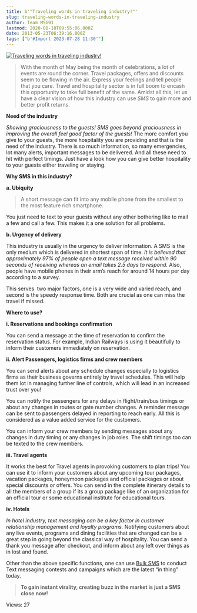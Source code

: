 ```yaml
---
title: b'"Traveling words in traveling industry!"'
slug: traveling-words-in-traveling-industry
author: Team MSG91
lastmod: 2020-08-18T09:55:06.000Z
date: 2013-05-23T06:39:16.000Z
tags: ["b'#Import 2023-07-28 11:30'"]
---
```


[![Traveling words in traveling industry!](https://images-msg91.s3.ap-south-1.amazonaws.com/content/images/wordpress/2013/05/travel.jpg)](https://msg91.com/guide/traveling-words-in-traveling-industry/ "Traveling words in traveling industry!")


> 
> With the month of May being the month of celebrations, a lot of events are round the corner. Travel packages, offers and discounts seem to be flowing in the air. Express your feelings and tell people that you care. Travel and hospitality sector is in full boom to encash this opportunity to take full benefit of the same. Amidst all this, let us have a clear vision of how this industry can use *SMS* to gain more and better profit returns.
> 
> 
> 


**Need of the industry**


*Showing graciousness to the guests! SMS goes beyond graciousness in improving the overall feel good factor of the guests!* The more comfort you give to your guests, the more hospitality you are providing and that is the need of the industry. There is so much information, so many emergencies, lot many alerts, important messages to be delivered. And all these need to hit with perfect timings. Just have a look how you can give better hospitality to your guests either traveling or staying.


**Why SMS in this industry?**


**a. Ubiquity**



> 
> A short message can fit into any mobile phone from the smallest to the most feature rich smartphone.
> 
> 
> 


You just need to text to your guests without any other bothering like to mail a few and call a few. This makes it a one solution for all problems.


**b. Urgency of delivery**


This industry is usually in the urgency to deliver information. A SMS is the only medium which is delivered in shortest span of time. *It is believed that approximately 97% of people open a text message received within 90 seconds of receiving whereas an email takes 2.5 days to respond.* Also, people have mobile phones in their arm’s reach for around 14 hours per day according to a survey.  

This serves  two major factors, one is a very wide and varied reach, and second is the speedy response time. Both are crucial as one can miss the travel if missed.


**Where to use?**


**i. Reservations and bookings confirmation**


You can send a message at the time of reservation to confirm the reservation status. For example, Indian Railways is using it beautifully to inform their customers immediately on reservation.


**ii. Alert Passengers, logistics firms and crew members**


You can send alerts about any schedule changes especially to logistics firms as their business governs entirely by travel schedules. This will help them lot in managing further line of controls, which will lead in an increased trust over you!


You can notify the passengers for any delays in flight/train/bus timings or about any changes in routes or gate number changes. A reminder message can be sent to passengers delayed in reporting to reach early. All this is considered as a value added service for the customers.


You can inform your crew members by sending messages about any changes in duty timing or any changes in job roles. The shift timings too can be texted to the crew members.


**iii. Travel agents**


It works the best for Travel agents in provoking customers to plan trips! You can use it to inform your customers about any upcoming tour packages, vacation packages, honeymoon packages and official packages or about special discounts or offers. You can send in the complete itinerary details to all the members of a group if its a group package like of an organization for an official tour or some educational institute for educational tours.


**iv. Hotels**


*In hotel industry, text messaging can be a key factor in customer relationship management and loyalty programs.* Notifying customers about any live events, programs and dining facilities that are changed can be a great step in going beyond the classical way of hospitality. You can send a thank you message after checkout, and inform about any left over things as in lost and found.


Other than the above specific functions, one can use [Bulk SMS](https://msg91.com "bulk text sms") to conduct Text messaging contests and campaigns which are the latest “in thing” today.



> 
> **To gain instant virality, creating buzz in the market is just a SMS close now!**
> 
> 
> 



 Views: 27




